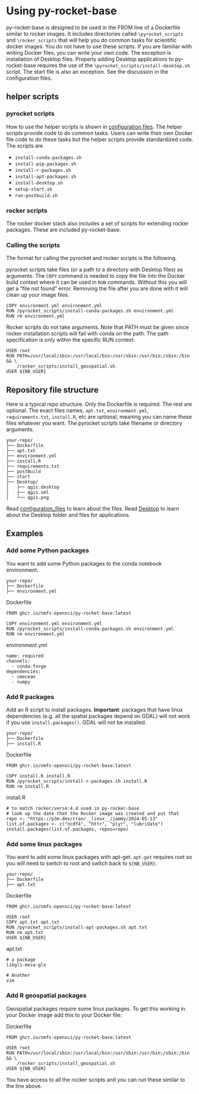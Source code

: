 # Using py-rocket-base

py-rocket-base is designed to be used in the FROM line of a Dockerfile similar to rocker images. It includes directories called `\pyrocket_scripts` and `\rocker_scripts` that will help you do common tasks for scientific docker images. You do not have to use these scripts. If you are familiar with writing Docker files, you can write your own code. The exception is installation of Desktop files. Properly adding Desktop applications to py-rocket-base requires the use of the `\pyrocket_scripts/install-desktop.sh` script. The start file is also an exception. See the discussion in the configuration files.

## helper scripts

### pyrocket scripts

How to use the helper scripts is shown in [configuration files](configuration_files.html). The helper scripts provide code to do common tasks. Users can write their own Docker file code to do these tasks but the helper scripts provide standardized code. The scripts are

* `install-conda-packages.sh`
* `install-pip-packages.sh`
* `install-r-packages.sh`
* `install-apt-packages.sh`
* `install-desktop.sh`
* `setup-start.sh`
* `run-postbuild.sh`

### rocker scripts

The rocker docker stack also includes a set of scripts for extending rocker packages. These are included py-rocket-base.

### Calling the scripts

The format for calling the pyrocket and rocker scripts is the following. 

pyrocket scripts take files (or a path to a directory with Desktop files) as arguments. The `COPY` command is needed to copy the file into the Docker build context where it can be used in `RUN` commands. Without this you will get a "file not found" error. Removing the file after you are done with it will clean up your image files.
```
COPY environment.yml environment.yml
RUN /pyrocket_scripts/install-conda-packages.sh environment.yml
RUN rm environment.yml
```

Rocker scripts do not take arguments. Note that PATH must be given since rocker installation scripts will fail with conda on the path. The path specification is only within the specific RUN context.
```
USER root
RUN PATH=/usr/local/sbin:/usr/local/bin:/usr/sbin:/usr/bin:/sbin:/bin && \
    /rocker_scripts/install_geospatial.sh
USER ${NB_USER}
```

## Repository file structure

Here is a typical repo structure. Only the Dockerfile is required. The rest are optional. The exact files names, `apt.txt`, `environment.yml`, `requirements.txt`, `install.R`, etc are optional, meaning you can name these files whatever you want. The pyrocket scripts take filename or directory arguments.

```
your-repo/
├── Dockerfile
├── apt.txt
├── environment.yml
├── install.R
├── requirements.txt
├── postBuild
├── start
├── Desktop/
│   ├── qgis.desktop
│   ├── qgis.xml
│   └── qgis.png
```

Read [configuration_files](configuration_files.html) to learn about the files. Read [Desktop](desktop.html) to learn about the Desktop folder and files for applications.

## Examples

### Add some Python packages

You want to add some Python packages to the conda notebook environment.

```
your-repo/
├── Dockerfile
├── environment.yml
```

Dockerfile
```
FROM ghcr.io/nmfs-opensci/py-rocket-base:latest

COPY environment.yml environment.yml
RUN /pyrocket_scripts/install-conda-packages.sh environment.yml
RUN rm environment.yml
```

environment.yml
```
name: required
channels:
  - conda-forge
dependencies:
  - cmocean
  - numpy
```

### Add R packages

Add an R script to install packages. **Important**: packages that have linux dependencies (e.g. all the spatial packages depend on GDAL) will not work if you use `install.packages()`. GDAL will not be installed.

```
your-repo/
├── Dockerfile
├── install.R
```

Dockerfile
```
FROM ghcr.io/nmfs-opensci/py-rocket-base:latest

COPY install.R install.R
RUN /pyrocket_scripts/install-r-packages.sh install.R
RUN rm install.R
```

install.R
```
# to match rocker/verse:4.4 used in py-rocker-base
# look up the date that the Rocker image was created and put that
repo <- "https://p3m.dev/cran/__linux__/jammy/2024-05-13"
list.of.packages <- c("ncdf4", "httr", "plyr", "lubridate")
install.packages(list.of.packages, repos=repo)
```

### Add some linux packages

You want to add some linux packages with apt-get. `apt-get` requires root so you will need to switch to root and switch back to `${NB_USER}`.

```
your-repo/
├── Dockerfile
├── apt.txt
```

Dockerfile
```
FROM ghcr.io/nmfs-opensci/py-rocket-base:latest

USER root
COPY apt.txt apt.txt
RUN /pyrocket_scripts/install-apt-packages.sh apt.txt
RUN rm apt.txt
USER ${NB_USER}
```

apt.txt
```
# a package
libgl1-mesa-glx

# Another
vim
```

### Add R geospatial packages

Geospatial packages require some linux packages. To get this working in your Docker image add this to your Docker file:

Dockerfile
```
FROM ghcr.io/nmfs-opensci/py-rocket-base:latest

USER root
RUN PATH=/usr/local/sbin:/usr/local/bin:/usr/sbin:/usr/bin:/sbin:/bin && \
    /rocker_scripts/install_geospatial.sh
USER ${NB_USER}
```

You have access to all the rocker scripts and you can run these similar to the line above.




